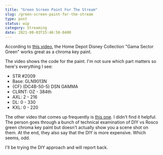 ```yaml
---
title: "Green Screen Paint For The Stream"
slug: /green-screen-paint-for-the-stream
type: post
status: wip
category: Streaming
date: 2021-08-03T15:46:58-0400
---
```


According to [this video](https://www.youtube.com/watch?v=AL5ZKHp_H3I), the Home Depot Disney Collection "Gama Sector Green" works great as a chroma key paint. 

The video shows the code for the paint. I'm not sure which part matters so here's everything I see:

- STR #2009
- Base: GLN9013N
- {CF} (DC4B-50-5) DSN GAMMA
- CLRNT: OZ - 384th
- AXL: 2 - 216
- DL: 0 - 330
- KXL: 0 - 220



The other video that comes up frequently is [this one](https://www.youtube.com/watch?v=y91Sk24vRuM). I didn't find it helpful. The person goes through a bunch of technical examination of DIY vs Rosco green chroma key paint but doesn't actually show you a scene shot on them. At the end, they also say that the DIY is more expensive. Which seems, odd.

I'll be trying the DIY approach and will report back.




